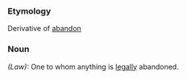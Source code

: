 ===Etymology===
Derivative of [[abandon]]
===Noun===
''(Law):'' One to whom anything is [[legally]] abandoned.